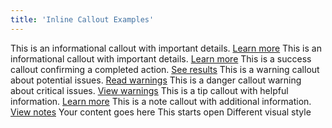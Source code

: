 ```yaml
---
title: 'Inline Callout Examples'
---
```



<Callout type="info">
    This is an informational callout with important details. <a href="#" target="_blank" rel="noopener noreferrer">Learn more</a>
    This is an informational callout with important details. <a href="#" target="_blank" rel="noopener noreferrer">Learn more</a>
</Callout>

<Callout type="success" title="Important Warning">
    This is a success callout confirming a completed action. <a href="#" target="_blank" rel="noopener noreferrer">See results</a>
</Callout>

<Callout type="warning">
    This is a warning callout about potential issues. <a href="#" target="_blank" rel="noopener noreferrer">Read warnings</a>
</Callout>

<Callout type="danger">
    This is a danger callout warning about critical issues. <a href="#" target="_blank" rel="noopener noreferrer">View warnings</a>
</Callout>

<Callout type="tip">
    This is a tip callout with helpful information. <a href="#" target="_blank" rel="noopener noreferrer">Learn more</a>
</Callout>

<Callout type="note">
    This is a note callout with additional information. <a href="#" target="_blank" rel="noopener noreferrer">View notes</a>
</Callout>

  <CollapsiblePanel title="Panel Title">
    Your content goes here
  </CollapsiblePanel>

  <CollapsiblePanel title="Already Expanded" expanded={true}>
    This starts open
  </CollapsiblePanel>

  <CollapsiblePanel title="Outline Style" variant="outline">
    Different visual style
  </CollapsiblePanel>